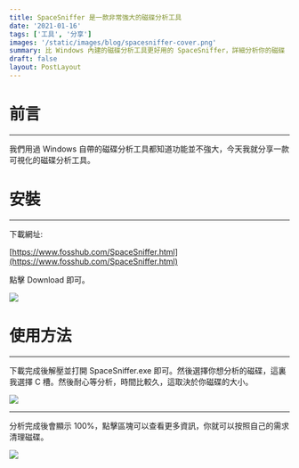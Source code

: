 ```yaml
---
title: SpaceSniffer 是一款非常強大的磁碟分析工具
date: '2021-01-16'
tags: ['工具', '分享']
images: '/static/images/blog/spacesniffer-cover.png'
summary: 比 Windows 內建的磁碟分析工具更好用的 SpaceSniffer，詳細分析你的磁碟
draft: false
layout: PostLayout
---
```


# 前言

---

我們用過 Windows 自帶的磁碟分析工具都知道功能並不強大，今天我就分享一款可視化的磁碟分析工具。

# 安裝

---

下載網址:

[https://www.fosshub.com/SpaceSniffer.html](https://www.fosshub.com/SpaceSniffer.html)

點擊 Download 即可。

![](/static/images/blog/spacesniffer-2.png)

# 使用方法

---

下載完成後解壓並打開 SpaceSniffer.exe 即可。然後選擇你想分析的磁碟，這裏我選擇 C 槽。然後耐心等分析，時間比較久，這取決於你磁碟的大小。

![](/static/images/blog/spacesniffer-3.png)

---

分析完成後會顯示 100%，點擊區塊可以查看更多資訊，你就可以按照自己的需求清理磁碟。

![](/static/images/blog/spacesniffer-4.png)
